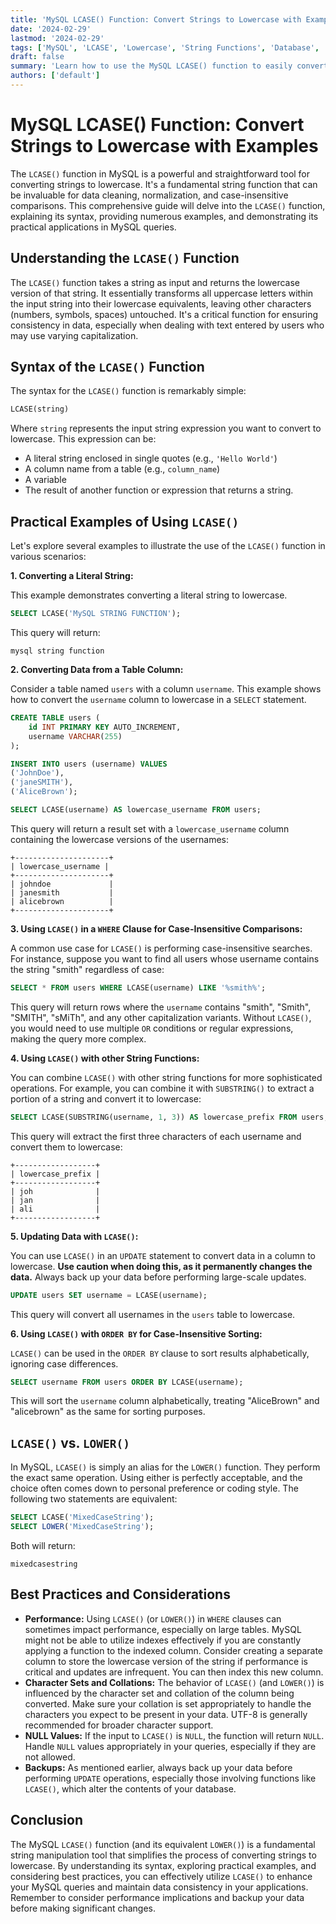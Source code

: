 ```yaml
---
title: 'MySQL LCASE() Function: Convert Strings to Lowercase with Examples'
date: '2024-02-29'
lastmod: '2024-02-29'
tags: ['MySQL', 'LCASE', 'Lowercase', 'String Functions', 'Database', 'SQL', 'Tutorial', 'Example', 'Syntax']
draft: false
summary: 'Learn how to use the MySQL LCASE() function to easily convert strings to lowercase. This comprehensive guide provides detailed explanations, practical examples, and best practices for using LCASE() in your MySQL queries.'
authors: ['default']
---
```


# MySQL LCASE() Function: Convert Strings to Lowercase with Examples

The `LCASE()` function in MySQL is a powerful and straightforward tool for converting strings to lowercase. It's a fundamental string function that can be invaluable for data cleaning, normalization, and case-insensitive comparisons. This comprehensive guide will delve into the `LCASE()` function, explaining its syntax, providing numerous examples, and demonstrating its practical applications in MySQL queries.

## Understanding the `LCASE()` Function

The `LCASE()` function takes a string as input and returns the lowercase version of that string.  It essentially transforms all uppercase letters within the input string into their lowercase equivalents, leaving other characters (numbers, symbols, spaces) untouched.  It's a critical function for ensuring consistency in data, especially when dealing with text entered by users who may use varying capitalization.

## Syntax of the `LCASE()` Function

The syntax for the `LCASE()` function is remarkably simple:

```sql
LCASE(string)
```

Where `string` represents the input string expression you want to convert to lowercase.  This expression can be:

*   A literal string enclosed in single quotes (e.g., `'Hello World'`)
*   A column name from a table (e.g., `column_name`)
*   A variable
*   The result of another function or expression that returns a string.

## Practical Examples of Using `LCASE()`

Let's explore several examples to illustrate the use of the `LCASE()` function in various scenarios:

**1. Converting a Literal String:**

This example demonstrates converting a literal string to lowercase.

```sql
SELECT LCASE('MySQL STRING FUNCTION');
```

This query will return:

```
mysql string function
```

**2. Converting Data from a Table Column:**

Consider a table named `users` with a column `username`. This example shows how to convert the `username` column to lowercase in a `SELECT` statement.

```sql
CREATE TABLE users (
    id INT PRIMARY KEY AUTO_INCREMENT,
    username VARCHAR(255)
);

INSERT INTO users (username) VALUES
('JohnDoe'),
('janeSMITH'),
('AliceBrown');

SELECT LCASE(username) AS lowercase_username FROM users;
```

This query will return a result set with a `lowercase_username` column containing the lowercase versions of the usernames:

```
+---------------------+
| lowercase_username |
+---------------------+
| johndoe             |
| janesmith           |
| alicebrown          |
+---------------------+
```

**3. Using `LCASE()` in a `WHERE` Clause for Case-Insensitive Comparisons:**

A common use case for `LCASE()` is performing case-insensitive searches. For instance, suppose you want to find all users whose username contains the string "smith" regardless of case:

```sql
SELECT * FROM users WHERE LCASE(username) LIKE '%smith%';
```

This query will return rows where the `username` contains "smith", "Smith", "SMITH", "sMiTh", and any other capitalization variants. Without `LCASE()`, you would need to use multiple `OR` conditions or regular expressions, making the query more complex.

**4. Using `LCASE()` with other String Functions:**

You can combine `LCASE()` with other string functions for more sophisticated operations. For example, you can combine it with `SUBSTRING()` to extract a portion of a string and convert it to lowercase:

```sql
SELECT LCASE(SUBSTRING(username, 1, 3)) AS lowercase_prefix FROM users;
```

This query will extract the first three characters of each username and convert them to lowercase:

```
+------------------+
| lowercase_prefix |
+------------------+
| joh              |
| jan              |
| ali              |
+------------------+
```

**5. Updating Data with `LCASE()`:**

You can use `LCASE()` in an `UPDATE` statement to convert data in a column to lowercase.  **Use caution when doing this, as it permanently changes the data.**  Always back up your data before performing large-scale updates.

```sql
UPDATE users SET username = LCASE(username);
```

This query will convert all usernames in the `users` table to lowercase.

**6.  Using `LCASE()` with `ORDER BY` for Case-Insensitive Sorting:**

`LCASE()` can be used in the `ORDER BY` clause to sort results alphabetically, ignoring case differences.

```sql
SELECT username FROM users ORDER BY LCASE(username);
```

This will sort the `username` column alphabetically, treating "AliceBrown" and "alicebrown" as the same for sorting purposes.

##  `LCASE()` vs. `LOWER()`

In MySQL, `LCASE()` is simply an alias for the `LOWER()` function.  They perform the exact same operation. Using either is perfectly acceptable, and the choice often comes down to personal preference or coding style.  The following two statements are equivalent:

```sql
SELECT LCASE('MixedCaseString');
SELECT LOWER('MixedCaseString');
```

Both will return:

```
mixedcasestring
```

## Best Practices and Considerations

*   **Performance:** Using `LCASE()` (or `LOWER()`) in `WHERE` clauses can sometimes impact performance, especially on large tables. MySQL might not be able to utilize indexes effectively if you are constantly applying a function to the indexed column.  Consider creating a separate column to store the lowercase version of the string if performance is critical and updates are infrequent. You can then index this new column.
*   **Character Sets and Collations:** The behavior of `LCASE()` (and `LOWER()`) is influenced by the character set and collation of the column being converted. Make sure your collation is set appropriately to handle the characters you expect to be present in your data. UTF-8 is generally recommended for broader character support.
*   **NULL Values:** If the input to `LCASE()` is `NULL`, the function will return `NULL`.  Handle `NULL` values appropriately in your queries, especially if they are not allowed.
*   **Backups:** As mentioned earlier, always back up your data before performing `UPDATE` operations, especially those involving functions like `LCASE()`, which alter the contents of your database.

## Conclusion

The MySQL `LCASE()` function (and its equivalent `LOWER()`) is a fundamental string manipulation tool that simplifies the process of converting strings to lowercase. By understanding its syntax, exploring practical examples, and considering best practices, you can effectively utilize `LCASE()` to enhance your MySQL queries and maintain data consistency in your applications. Remember to consider performance implications and backup your data before making significant changes.